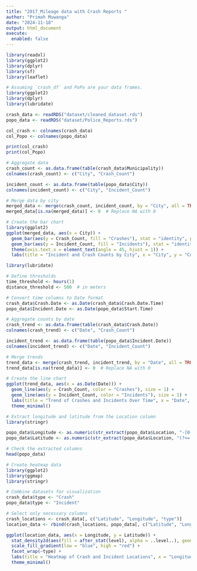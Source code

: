 ```yaml
---
title: "2017_Mileage data with Crash Reports "
author: "Primah Muwanga"
date: "2024-11-18"
output: html_document
execute:
  enabled: false
---
```

```r
library(readxl)
library(ggplot2)
library(dplyr)
library(sf)
library(leaflet)
```

```r
# Assuming `crash_df` and PoPo are your data frames.
library(ggplot2)
library(dplyr)
library(lubridate)

crash_data <- readRDS("dataset/cleaned_dataset.rds")
popo_data <- readRDS("dataset/Police_Reports.rds")

col_crash <- colnames(crash_data)
col_Popo <- colnames(popo_data)

print(col_crash)
print(col_Popo)
```

```r
# Aggregate data
crash_count <- as.data.frame(table(crash_data$Municipality))
colnames(crash_count) <- c("City", "Crash_Count")

incident_count <- as.data.frame(table(popo_data$City))
colnames(incident_count) <- c("City", "Incident_Count")

# Merge data by city
merged_data <- merge(crash_count, incident_count, by = "City", all = TRUE)
merged_data[is.na(merged_data)] <- 0  # Replace NA with 0

# Create the bar chart
library(ggplot2)
ggplot(merged_data, aes(x = City)) +
  geom_bar(aes(y = Crash_Count, fill = "Crashes"), stat = "identity", position = "dodge") +
  geom_bar(aes(y = Incident_Count, fill = "Incidents"), stat = "identity", position = "dodge") +
  theme(axis.text.x = element_text(angle = 45, hjust = 1)) +
  labs(title = "Incident and Crash Counts by City", x = "City", y = "Count", fill = "Type")


```

```r
library(lubridate)

# Define thresholds
time_threshold <- hours(1)
distance_threshold <- 500  # in meters

```

```r
# Convert time columns to Date format
crash_data$Crash.Date <- as.Date(crash_data$Crash.Date.Time)
popo_data$Incident.Date <- as.Date(popo_data$Start.Time)

# Aggregate counts by date
crash_trend <- as.data.frame(table(crash_data$Crash.Date))
colnames(crash_trend) <- c("Date", "Crash_Count")

incident_trend <- as.data.frame(table(popo_data$Incident.Date))
colnames(incident_trend) <- c("Date", "Incident_Count")

# Merge trends
trend_data <- merge(crash_trend, incident_trend, by = "Date", all = TRUE)
trend_data[is.na(trend_data)] <- 0  # Replace NA with 0

# Create the line chart
ggplot(trend_data, aes(x = as.Date(Date))) +
  geom_line(aes(y = Crash_Count, color = "Crashes"), size = 1) +
  geom_line(aes(y = Incident_Count, color = "Incidents"), size = 1) +
  labs(title = "Trend of Crashes and Incidents Over Time", x = "Date", y = "Count", color = "Type") +
  theme_minimal()


```

```r
# Extract longitude and latitude from the Location column
library(stringr)

popo_data$Longitude <- as.numeric(str_extract(popo_data$Location, "-[0-9]+\\.[0-9]+"))
popo_data$Latitude <- as.numeric(str_extract(popo_data$Location, "(?<= )[0-9]+\\.[0-9]+"))

# Check the extracted columns
head(popo_data)


```

```r
# Create heatmap data
library(ggplot2)
library(ggmap)
library(stringr)

# Combine datasets for visualization
crash_data$type <- "Crash"
popo_data$type <- "Incident"

# Select only necessary columns
crash_locations <- crash_data[, c("Latitude", "Longitude", "type")]
location_data <- rbind(crash_locations, popo_data[, c("Latitude", "Longitude", "type")])

ggplot(location_data, aes(x = Longitude, y = Latitude)) +
  stat_density2d(aes(fill = after_stat(level), alpha = ..level..), geom = "polygon") +
  scale_fill_gradient(low = "blue", high = "red") +
  facet_wrap(~type) +
  labs(title = "Heatmap of Crash and Incident Locations", x = "Longitude", y = "Latitude") +
  theme_minimal()

```


